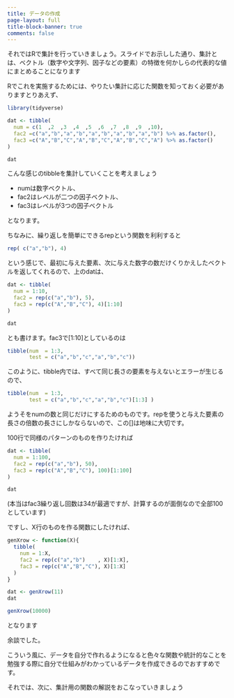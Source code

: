 ```yaml
---
title: データの作成
page-layout: full
title-block-banner: true
comments: false
---
```


それではRで集計を行っていきましょう。スライドでお示しした通り、集計とは、ベクトル（数字や文字列、因子などの要素）の特徴を何かしらの代表的な値にまとめることになります
 
Rでこれを実施するためには、やりたい集計に応じた関数を知っておく必要がありますとりあえず、
 

```r
library(tidyverse)

dat <- tibble(
  num = c(1  ,2  ,3  ,4  ,5  ,6  ,7  ,8  ,9  ,10),
  fac2 =c("a","b","a","b","a","b","a","b","a","b") %>% as.factor(),
  fac3 =c("A","B","C","A","B","C","A","B","C","A") %>% as.factor()
)

dat
```

こんな感じのtibbleを集計していくことを考えましょう

* numは数字ベクトル、
* fac2はレベルが二つの因子ベクトル、
* fac3はレベルが3つの因子ベクトル

となります。


ちなみに、繰り返しを簡単にできるrepという関数を利利すると

```r
rep( c("a","b"), 4)
```

という感じで、最初に与えた要素、次に与えた数字の数だけくりかえしたベクトルを返してくれるので、上のdatは、

```r
dat <- tibble(
  num = 1:10,
  fac2 = rep(c("a","b"), 5),
  fac3 = rep(c("A","B","C"), 4)[1:10]
)

dat
```

とも書けます。fac3で[1:10]としているのは

```r
tibble(num  = 1:3, 
       test = c("a","b","c","a","b","c"))
```

このように、tibble内では、すべて同じ長さの要素を与えないとエラーが生じるので、

```r
tibble(num  = 1:3, 
       test = c("a","b","c","a","b","c")[1:3] )
```

ようそをnumの数と同じだけにするためのものです。repを使うと与えた要素の長さの倍数の長さにしかならないので、この[]は地味に大切です。

100行で同様のパターンのものを作りたければ

```r
dat <- tibble(
  num = 1:100,
  fac2 = rep(c("a","b"), 50),
  fac3 = rep(c("A","B","C"), 100)[1:100] 
)

dat
```

(本当はfac3繰り返し回数は34が最適ですが、計算するのが面倒なので全部100としています)

ですし、X行のものを作る関数にしたければ、

```r
genXrow <- function(X){
  tibble(
    num = 1:X,
    fac2 = rep(c("a","b")    , X)[1:X],
    fac3 = rep(c("A","B","C"), X)[1:X]
  )
}

dat <- genXrow(11)
dat

genXrow(10000)
```

となります

余談でした。

こういう風に、データを自分で作れるようになると色々な関数や統計的なことを勉強する際に自分で仕組みがわかっているデータを作成できるのでおすすめです。

それでは、次に、集計用の関数の解説をおこなっていきましょう